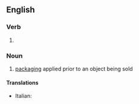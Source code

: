 ==English==

===Verb===
{{head|en|verb form}}

# {{present participle of|prepackage|lang=en|nocat=1}}

===Noun===
{{en-noun|-}}

# [[packaging]] applied prior to an object being sold

====Translations====
{{trans-top|packaging applied prior to sale}}
* Italian: {{t|it|preconfezionamento|m}}
{{trans-mid}}
{{trans-bottom}}